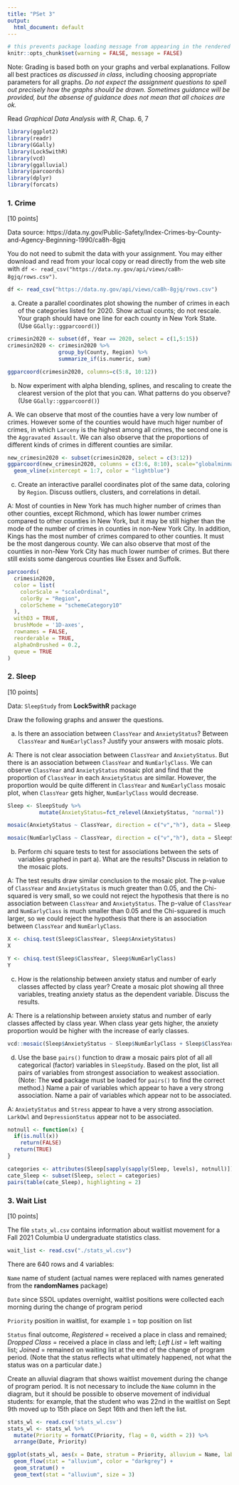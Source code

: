 ---
title: "PSet 3"
output:
  html_document: default
---

```{r setup, include=FALSE}
# this prevents package loading message from appearing in the rendered version of your problem set
knitr::opts_chunk$set(warning = FALSE, message = FALSE)
```

Note: Grading is based both on your graphs and verbal explanations. Follow all best practices *as discussed in class*, including choosing appropriate parameters for all graphs. *Do not expect the assignment questions to spell out precisely how the graphs should be drawn. Sometimes guidance will be provided, but the absense of guidance does not mean that all choices are ok.*

Read *Graphical Data Analysis with R*, Chap. 6, 7

```{r}
library(ggplot2)
library(readr)
library(GGally)
library(Lock5withR)
library(vcd)
library(ggalluvial)
library(parcoords)
library(dplyr)
library(forcats)
```


### 1. Crime

[10 points]

Data source: https://data.ny.gov/Public-Safety/Index-Crimes-by-County-and-Agency-Beginning-1990/ca8h-8gjq

You do not need to submit the data with your assignment. You may either download and read from your local copy or read directly from the web site with `df <- read_csv("https://data.ny.gov/api/views/ca8h-8gjq/rows.csv")`.

```{r}
df <- read_csv("https://data.ny.gov/api/views/ca8h-8gjq/rows.csv")
```

a) Create a parallel coordinates plot showing the number of crimes in each of the categories listed for 2020. Show actual counts; do not rescale. Your graph should have one line for each county in New York State. (Use `GGally::ggparcoord()`)

```{r}
crimesin2020 <- subset(df, Year == 2020, select = c(1,5:15))
crimesin2020 <- crimesin2020 %>%
                group_by(County, Region) %>%
                summarize_if(is.numeric, sum)

ggparcoord(crimesin2020, columns=c(5:8, 10:12))
```


b) Now experiment with alpha blending, splines, and rescaling to create the clearest version of the plot that you can. What patterns do you observe? (Use `GGally::ggparcoord()`)

A. We can observe that most of the counties have a very low number of crimes. However some of the counties would have much higer number of crimes, in which `Larceny` is the highest among all crimes, the second one is the `Aggravated Assault`. We can also observe that the proportions of different kinds of crimes in different counties are similar.

```{r}
new_crimesin2020 <- subset(crimesin2020, select = c(3:12))
ggparcoord(new_crimesin2020, columns = c(3:6, 8:10), scale="globalminmax", alphaLines = .5, splineFactor = 10) + 
  geom_vline(xintercept = 1:7, color = "lightblue")
```

c) Create an interactive parallel coordinates plot of the same data, coloring by `Region`. Discuss outliers, clusters, and correlations in detail.

A: Most of counties in New York has much higher number of crimes than other counties, except Richmond, which has lower number crimes compared to other counties in New York, but it may be still higher than the mode of the number of crimes in counties in non-New York City. In addition, Kings has the most number of crimes compared to other counties. It must be the most dangerous county. We can also observe that most of the counties in non-New York City has much lower number of crimes. But there still exists some dangerous counties like Essex and Suffolk.

```{r}
parcoords(
  crimesin2020,
  color = list(
    colorScale = "scaleOrdinal",
    colorBy = "Region",
    colorScheme = "schemeCategory10"
  ),
  withD3 = TRUE,
  brushMode = '1D-axes',
  rownames = FALSE,
  reorderable = TRUE,
  alphaOnBrushed = 0.2,
  queue = TRUE
)
```

### 2. Sleep

[10 points]

Data: `SleepStudy` from **Lock5withR** package

Draw the following graphs and answer the questions.

a) Is there an association between `ClassYear` and `AnxietyStatus`? Between `ClassYear` and `NumEarlyClass`? Justify your answers with mosaic plots.

A: There is not clear association between `ClassYear` and `AnxietyStatus`. But there is an association between `ClassYear` and `NumEarlyClass`. We can observe `ClassYear` and `AnxietyStatus` mosaic plot and find that the proportion of `ClassYear` in each `AnxietyStatus` are similar. However, the proportion would be quite different in `ClassYear` and `NumEarlyClass` mosaic plot, when `ClassYear` gets higher, `NumEarlyClass` would decrease.

```{r}
Sleep <- SleepStudy %>%
          mutate(AnxietyStatus=fct_relevel(AnxietyStatus, "normal"))

mosaic(AnxietyStatus ~ ClassYear, direction = c("v","h"), data = Sleep, highlighting_fill = c("grey80","cornflowerblue", "lightblue") )

mosaic(NumEarlyClass ~ ClassYear, direction = c("v","h"), data = SleepStudy)

```

b) Perform chi square tests to test for associations between the sets of variables graphed in part a). What are the results? Discuss in relation to the mosaic plots.

A: The test results draw similar conclusion to the mosaic plot. The p-value of `ClassYear` and `AnxietyStatus` is much greater than 0.05, and the Chi-squared is very small, so we could not reject the hypothesis that there is no association between `ClassYear` and `AnxietyStatus`.
The p-value of `ClassYear` and `NumEarlyClass` is much smaller than 0.05 and the Chi-squared is much larger, so we could reject the hypothesis that there is an association between `ClassYear` and `NumEarlyClass`.


```{r}
X <- chisq.test(Sleep$ClassYear, Sleep$AnxietyStatus)
X

Y <- chisq.test(Sleep$ClassYear, Sleep$NumEarlyClass)
Y
```

c) How is the relationship between anxiety status and number of early classes affected by class year? Create a mosaic plot showing all three variables, treating anxiety status as the dependent variable. Discuss the results. 

A: There is a relationship between anxiety status and number of early classes affected by class year. When class year gets higher, the anxiety proportion would be higher with the increase of early classes.

```{r, fig.width=10, fig.height=5}
vcd::mosaic(Sleep$AnxietyStatus ~ Sleep$NumEarlyClass + Sleep$ClassYear, direction = c("v", "v", "h"))
```

d) Use the base `pairs()` function to draw a mosaic pairs plot of all all categorical (factor) variables in `SleepStudy`. Based on the plot, list all pairs of variables from strongest association to weakest association. (Note: The **vcd** package must be loaded for `pairs()` to find the correct method.) Name a pair of variables which appear to have a very strong association. Name a pair of variables which appear not to be associated.

A: 
`AnxietyStatus` and `Stress` appear to have a very strong association.
`LarkOwl` and `DepressionStatus` appear not to be associated.

```{r, fig.width=20, fig.height=15}
notnull <- function(x) {
  if(is.null(x))
    return(FALSE)
  return(TRUE)
}

categories <- attributes(Sleep[sapply(sapply(Sleep, levels), notnull)])$names
cate_Sleep <- subset(Sleep, select = categories)
pairs(table(cate_Sleep), highlighting = 2)
```

### 3. Wait List

[10 points]

The file `stats_wl.csv` contains information about waitlist movement for a Fall 2021 Columbia U undergraduate statistics class.

```{r}
wait_list <- read.csv("./stats_wl.csv")
```
There are 640 rows and 4 variables:

`Name` name of student (actual names were replaced with names generated from the **randomNames** package)

`Date` since SSOL updates overnight, waitlist positions were collected each morning during the change of program period

`Priority` position in waitlist, for example `1` = top position on list

`Status` final outcome, *Registered* = received a place in class and remained; *Dropped Class* = received a place in class and left; *Left List* = left waiting list; *Joined* = remained on waiting list at the end of the change of program period. (Note that the status reflects what ultimately happened, not what the status was on a particular date.)

Create an alluvial diagram that shows waitlist movement during the change of program period. It is not necessary to include the `Name` column in the diagram, but it should be possible to observe movement of individual students: for example, that the student who was 22nd in the waitlist on Sept 9th moved up to 15th place on Sept 16th and then left the list.

```{r, fig.width=10, fig.height=10}
stats_wl <- read.csv('stats_wl.csv')
stats_wl <- stats_wl %>%
  mutate(Priority = formatC(Priority, flag = 0, width = 2)) %>%
  arrange(Date, Priority)

ggplot(stats_wl, aes(x = Date, stratum = Priority, alluvium = Name, label = Priority, fill = Status)) +
  geom_flow(stat = "alluvium", color = "darkgrey") +
  geom_stratum() +
  geom_text(stat = "alluvium", size = 3)
```
